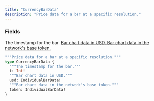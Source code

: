 ```yaml
---
title: "CurrencyBarData"
description: "Price data for a bar at a specific resolution."
---
```


### Fields

<ResponseField name="t" type="Int!" required>
  The timestamp for the bar.
</ResponseField>

<a href="/api-reference/types/individualbardata">
  <ResponseField name="usd" type="IndividualBarData!" required>
    Bar chart data in USD.
  </ResponseField>
</a>

<a href="/api-reference/types/individualbardata">
  <ResponseField name="token" type="IndividualBarData!" required>
    Bar chart data in the network's base token.
  </ResponseField>
</a>


```graphql CurrencyBarData
"""Price data for a bar at a specific resolution."""
type CurrencyBarData {
  """The timestamp for the bar."""
  t: Int!
  """Bar chart data in USD."""
  usd: IndividualBarData!
  """Bar chart data in the network's base token."""
  token: IndividualBarData!
}
```
